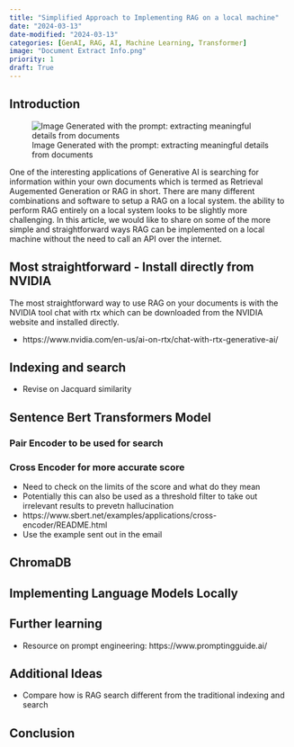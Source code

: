 ```yaml
---
title: "Simplified Approach to Implementing RAG on a local machine"
date: "2024-03-13"
date-modified: "2024-03-13"
categories: [GenAI, RAG, AI, Machine Learning, Transformer]
image: "Document Extract Info.png"
priority: 1
draft: True
---
```


## Introduction

![Image Generated with the prompt: extracting meaningful details from documents]("Document Extract Info.png")

One of the interesting applications of Generative AI is searching for information within your own documents which is termed as Retrieval Augemented Generation or RAG in short. There are many different combinations and software to setup a RAG on a local system.  the ability to perform RAG entirely on a local system looks to be slightly more challenging. In this article, we would like to share on some of the more simple and straightforward ways RAG can be implemented on a local machine without the need to call an API over the internet.

## Most straightforward - Install directly from NVIDIA

The most straightforward way to use RAG on your documents is with the NVIDIA tool chat with rtx which can be downloaded from the NVIDIA website and installed directly. 

- https://www.nvidia.com/en-us/ai-on-rtx/chat-with-rtx-generative-ai/

## Indexing and search

- Revise on Jacquard similarity

## Sentence Bert Transformers Model

### Pair Encoder to be used for search

### Cross Encoder for more accurate score

- Need to check on the limits of the score and what do they mean
- Potentially this can also be used as a threshold filter to take out irrelevant results to prevetn hallucination
- https://www.sbert.net/examples/applications/cross-encoder/README.html
- Use the example sent out in the email

## ChromaDB

## Implementing Language Models Locally

## Further learning

- Resource on prompt engineering: https://www.promptingguide.ai/

## Additional Ideas

- Compare how is RAG search different from the traditional indexing and search

## Conclusion


